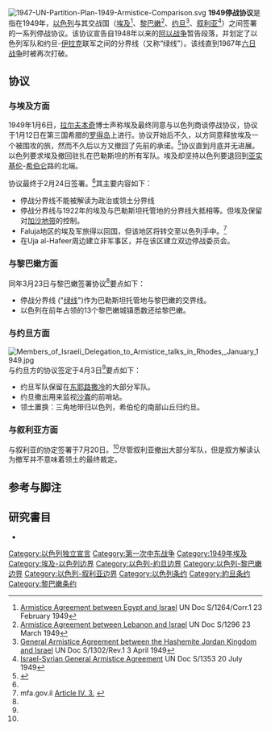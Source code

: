 [[File:1947-UN-Partition-Plan-1949-Armistice-Comparison.svg|alt=Map comparing the borders of the 1947 partition plan and the Armistice Demarcation Lines of 1949.]]
'''1949停战协议'''是指在1949年，[[以色列|以色列]]与其交战国（[[埃及|埃及]]<ref name="EgyptIsraelArmistice1949">[http://unispal.un.org/UNISPAL.NSF/0/9EC4A332E2FF9A128525643D007702E6 Armistice Agreement between Egypt and  Israel] {{Wayback|url=http://unispal.un.org/UNISPAL.NSF/0/9EC4A332E2FF9A128525643D007702E6 |date=20140525024736 }}  UN Doc S/1264/Corr.1 23 February 1949</ref>、[[黎巴嫩|黎巴嫩]]<ref name="LebanonIsraelArmistice1949">[http://unispal.un.org/UNISPAL.NSF/0/71260B776D62FA6E852564420059C4FE Armistice Agreement between Lebanon and Israel] {{Wayback|url=http://unispal.un.org/UNISPAL.NSF/0/71260B776D62FA6E852564420059C4FE |date=20110726121052 }} UN Doc S/1296 23 March 1949</ref>、[[约旦|约旦]]<ref name="JordanIsraelArmistice1949">[http://unispal.un.org/UNISPAL.NSF/0/F03D55E48F77AB698525643B00608D34 General Armistice Agreement between the Hashemite Jordan Kingdom and Israel] {{Wayback|url=http://unispal.un.org/UNISPAL.NSF/0/F03D55E48F77AB698525643B00608D34 |date=20110514030830 }} UN Doc S/1302/Rev.1 3 April 1949</ref>、[[叙利亚|叙利亚]]<ref name="SyriaIsraelArmistice1949">[http://unispal.un.org/UNISPAL.NSF/0/E845CA0B92BE4E3485256442007901CC Israel-Syrian General Armistice Agreement] {{Wayback|url=http://unispal.un.org/UNISPAL.NSF/0/E845CA0B92BE4E3485256442007901CC |date=20110726121056 }} UN Doc S/1353 20 July 1949</ref>）之间签署的一系列停战协议。该协议宣告自1948年以来的[[阿以战争|阿以战争]]暂告段落，并划定了以色列军队和约旦-[[伊拉克|伊拉克]]联军之间的分界线（又称“绿线”）。该线直到1967年[[六日战争|六日战争]]时被再次打破。

== 协议 ==

=== 与埃及方面 ===
1949年1月6日，[[拉尔夫·本奇|拉尔夫本奇]]博士声称埃及最终同意与以色列商谈停战协议，协议于1月12日在第三国希腊的[[罗得岛|罗得岛]]上进行。协议开始后不久，以方同意释放埃及一个被围攻的旅，然而不久后以方又撤回了先前的承诺。<ref>{{Cite journal|author = Hilde Henriksen Waage|title = The Winner Takes All: The 1949 Island of Rhodes Armistice Negotiations Revisited|url = https://archive.org/details/sim_middle-east-journal_spring-2011_65_2/page/279|journal = Middle East Journal|volume = 65|year = 2011|issue = 2|pages = 279–304|doi = 10.3751/65.2.15}}</ref>协议直到月底并无进展。以色列要求埃及撤回驻扎在巴勒斯坦的所有军队。埃及却坚持以色列要退回到[[亚实基伦|亚实基伦]]-[[希伯仑|希伯仑]]路的北端。

协议最终于2月24日签署。<ref name="EgyptIsraelArmistice1949"/>其主要内容如下：
* 停战分界线不能被解读为政治或领土分界线
* 停战分界线与1922年的埃及与巴勒斯坦托管地的分界线大抵相等。但埃及保留对[[加沙地带|加沙地带]]的控制。
* Faluja地区的埃及军旅得以回国，但该地区将转交至以色列手中。<ref>mfa.gov.il [http://www.mfa.gov.il/MFA/Foreign+Relations/Israels+Foreign+Relations+since+1947/1947-1974/Israel-Egypt+Armistice+Agreement.htm Article IV. 3.] {{Wayback|url=http://www.mfa.gov.il/MFA/Foreign+Relations/Israels+Foreign+Relations+since+1947/1947-1974/Israel-Egypt+Armistice+Agreement.htm |date=20190412083209 }}</ref>
* 在Uja al-Hafeer周边建立非军事区，并在该区建立双边停战委员会。

=== 与黎巴嫩方面 ===
同年3月23日与黎巴嫩签署协议<ref name="LebanonIsraelArmistice1949"/>要点如下：
* 停战分界线 ("[[绿线_(以色列)|绿线]]")作为巴勒斯坦托管地与黎巴嫩的交界线。
* 以色列在前年占领的13个黎巴嫩城镇悉数还给黎巴嫩。

=== 与约旦方面 ===
[[File:Members_of_Israeli_Delegation_to_Armistice_talks_in_Rhodes,_January_1949.jpg|thumb]]
与约旦方的协议签定于4月3日<ref name="JordanIsraelArmistice1949"/>要点如下：
* 约旦军队保留在[[东耶路撒冷|东耶路撒冷]]的大部分军队。
* 约旦撤出用来监视[[沙崙|沙崙]]的前哨站。
* 领土置换：三角地带归以色列，希伯伦的南部山丘归约旦。

=== 与叙利亚方面 ===
与叙利亚的协定签署于7月20日。<ref name="SyriaIsraelArmistice1949"/>尽管叙利亚撤出大部分军队，但是叙方解读认为撤军并不意味着领土的最终裁定。

== 参考与脚注 ==
{{Reflist|2}}

==研究書目==
*{{cite book |last=Ben-Dror |first=Elad |title=Ralph Bunche and the Arab-Israeli Conflict: Mediation and the UN 1947–1949,|publisher= Routledge|year=2016 |isbn= 978-1138789883  }}

[[Category:以色列独立宣言|Category:以色列独立宣言]]
[[Category:第一次中东战争|Category:第一次中东战争]]
[[Category:1949年埃及|Category:1949年埃及]]
[[Category:埃及-以色列边界|Category:埃及-以色列边界]]
[[Category:以色列-約旦边界|Category:以色列-約旦边界]]
[[Category:以色列-黎巴嫩边界|Category:以色列-黎巴嫩边界]]
[[Category:以色列-叙利亚边界|Category:以色列-叙利亚边界]]
[[Category:以色列条约|Category:以色列条约]]
[[Category:約旦条约|Category:約旦条约]]
[[Category:黎巴嫩条约|Category:黎巴嫩条约]]